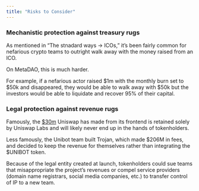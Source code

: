 ```yaml
---
title: "Risks to Consider"
---
```


### Mechanistic protection against treasury rugs

As mentioned in “The stnadard ways → ICOs,” it’s been fairly common for nefarious crypto teams to outright walk away with the money raised from an ICO.

On MetaDAO, this is much harder.

For example, if a nefarious actor raised \$1m with the monthly burn set to \$50k and disappeared, they would be able to walk away with \$50k but the investors would be able to liquidate and recover 95% of their capital.

### Legal protection against revenue rugs

Famously, the [\$30m](https://dune.com/Marcov/uniswap-revenue) Uniswap has made from its frontend is retained solely by Uniswap Labs and will likely never end up in the hands of tokenholders.

Less famously, the Unibot team built Trojan, which made \$206M in fees, and decided to keep the revenue for themselves rather than integrating the \$UNIBOT token.

Because of the legal entity created at launch, tokenholders could sue teams that misappropriate the project’s revenues or compel service providers (domain name registrars, social media companies, etc.) to transfer control of IP to a new team.